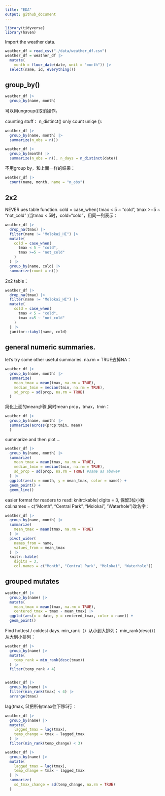 ```yaml
---
title: "EDA"
output: github_document
---
```


```r
library(tidyverse)
library(haven)
```

Import the weather data.

```r
weather_df = read_csv("./data/weather_df.csv")
weather_df = weather_df |>
  mutate(
    month = floor_date(date, unit = "month")) |>
  select(name, id, everything())
```

## group_by()

```r
weather_df |> 
  group_by(name, month)
```
可以用ungroup()取消操作。


counting stuff：
n_distinct() only count uniqe ():
```r
weather_df |> 
  group_by(name, month) |> 
  summarize(n_obs = n())

weather_df |> 
  group_by(month) |> 
  summarize(n_obs = n(), n_days = n_distinct(date))
```
不用group by，和上面一样的结果：
```r
weather_df |> 
  count(name, month, name = "n_obs")
```



## 2x2 
NEVER ues table function.
cold = case_when(
      tmax < 5 ~ "cold",
      tmax >=5 ~ "not_cold"
    )当tmax < 5时，cold=“cold”，用同一列表示：
```r
weather_df |> 
  drop_na(tmax) |> 
  filter(name != "Molokai_HI") |> 
  mutate(
    cold = case_when(
      tmax < 5 ~ "cold",
      tmax >=5 ~ "not_cold"
    )
  ) |> 
  group_by(name, cold) |> 
  summarize(count = n())
```

2x2 table：
```r
weather_df |> 
  drop_na(tmax) |> 
  filter(name != "Molokai_HI") |> 
  mutate(
    cold = case_when(
      tmax < 5 ~ "cold",
      tmax >=5 ~ "not_cold"
    )
  ) |> 
  janitor::tabyl(name, cold)
```





## general numeric summaries.

let's try some other useful summaries.
na.rm = TRUE去掉NA：

```r
weather_df |> 
  group_by(name, month) |> 
  summarize(
    mean_tmax = mean(tmax, na.rm = TRUE),
    median_tmin = median(tmin, na.rm = TRUE),
    sd_prcp = sd(prcp, na.rm = TRUE)
  )
```
简化上面的mean步骤,同时mean prcp，tmax，tmin：
```r
weather_df |> 
  group_by(name, month) |> 
  summarize(across(prcp:tmin, mean)
  )
```

summarize and then plot ...
```r
weather_df |> 
  group_by(name, month) |> 
  summarize(
    mean_tmax = mean(tmax, na.rm = TRUE),
    median_tmin = median(tmin, na.rm = TRUE),
    sd_prcp = sd(prcp, na.rm = TRUE) #same as above#
  ) |> 
  ggplot(aes(x = month, y = mean_tmax, color = name)) + 
  geom_point() + 
  geom_line()
```


easier format for readers to read:
knitr::kable(
    digits = 3, 保留3位小数
    col.names = c("Month", "Central Park", "Molokai", "Waterhole")改名字：
```r
weather_df |> 
  group_by(name, month) |> 
  summarize(
    mean_tmax = mean(tmax, na.rm = TRUE)
  ) |> 
  pivot_wider(
    names_from = name, 
    values_from = mean_tmax
  ) |> 
  knitr::kable(
    digits = 3, 
    col.names = c("Month", "Central Park", "Molokai", "Waterhole"))
```


## grouped mutates

```r
weather_df |> 
  group_by(name) |> 
  mutate(
    mean_tmax = mean(tmax, na.rm = TRUE),
    centered_tmax = tmax - mean_tmax) |> 
  ggplot(aes(x = date, y = centered_tmax, color = name)) +
  geom_point()
```

Find hottest / coldest days.
min_rank（）从小到大排列；
 min_rank(desc(））从大到小排列：
```r
weather_df |> 
  group_by(name) |> 
  mutate(
    temp_rank = min_rank(desc(tmax))
  ) |> 
  filter(temp_rank < 4)


weather_df |> 
  group_by(name) |> 
  filter(min_rank(tmax) < 4) |> 
  arrange(tmax)
```

lag(tmax, 5)把所有tmax往下移5行：
```r
weather_df |> 
  group_by(name) |> 
  mutate(
    lagged_tmax = lag(tmax),
    temp_change = tmax - lagged_tmax
  ) |> 
  filter(min_rank(temp_change) < 3)
```



```r
weather_df |> 
  group_by(name) |> 
  mutate(
    lagged_tmax = lag(tmax),
    temp_change = tmax - lagged_tmax
  ) |> 
  summarize(
    sd_tmax_change = sd(temp_change, na.rm = TRUE)
  )
```





